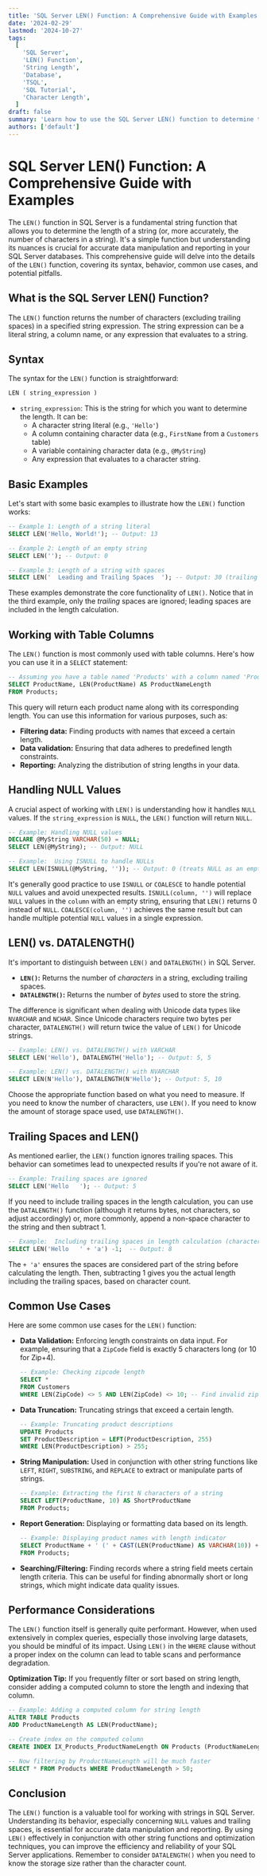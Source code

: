 ```yaml
---
title: 'SQL Server LEN() Function: A Comprehensive Guide with Examples'
date: '2024-02-29'
lastmod: '2024-10-27'
tags:
  [
    'SQL Server',
    'LEN() Function',
    'String Length',
    'Database',
    'TSQL',
    'SQL Tutorial',
    'Character Length',
  ]
draft: false
summary: 'Learn how to use the SQL Server LEN() function to determine the length of strings, including how it handles trailing spaces, NULL values, and different data types. Includes practical examples and tips.'
authors: ['default']
---
```


# SQL Server LEN() Function: A Comprehensive Guide with Examples

The `LEN()` function in SQL Server is a fundamental string function that allows you to determine the length of a string (or, more accurately, the number of characters in a string). It's a simple function but understanding its nuances is crucial for accurate data manipulation and reporting in your SQL Server databases. This comprehensive guide will delve into the details of the `LEN()` function, covering its syntax, behavior, common use cases, and potential pitfalls.

## What is the SQL Server LEN() Function?

The `LEN()` function returns the number of characters (excluding trailing spaces) in a specified string expression. The string expression can be a literal string, a column name, or any expression that evaluates to a string.

## Syntax

The syntax for the `LEN()` function is straightforward:

```sql
LEN ( string_expression )
```

- `string_expression`: This is the string for which you want to determine the length. It can be:
  - A character string literal (e.g., `'Hello'`)
  - A column containing character data (e.g., `FirstName` from a `Customers` table)
  - A variable containing character data (e.g., `@MyString`)
  - Any expression that evaluates to a character string.

## Basic Examples

Let's start with some basic examples to illustrate how the `LEN()` function works:

```sql
-- Example 1: Length of a string literal
SELECT LEN('Hello, World!'); -- Output: 13

-- Example 2: Length of an empty string
SELECT LEN(''); -- Output: 0

-- Example 3: Length of a string with spaces
SELECT LEN('  Leading and Trailing Spaces  '); -- Output: 30 (trailing spaces are ignored)
```

These examples demonstrate the core functionality of `LEN()`. Notice that in the third example, only the _trailing_ spaces are ignored; leading spaces are included in the length calculation.

## Working with Table Columns

The `LEN()` function is most commonly used with table columns. Here's how you can use it in a `SELECT` statement:

```sql
-- Assuming you have a table named 'Products' with a column named 'ProductName'
SELECT ProductName, LEN(ProductName) AS ProductNameLength
FROM Products;
```

This query will return each product name along with its corresponding length. You can use this information for various purposes, such as:

- **Filtering data:** Finding products with names that exceed a certain length.
- **Data validation:** Ensuring that data adheres to predefined length constraints.
- **Reporting:** Analyzing the distribution of string lengths in your data.

## Handling NULL Values

A crucial aspect of working with `LEN()` is understanding how it handles `NULL` values. If the `string_expression` is `NULL`, the `LEN()` function will return `NULL`.

```sql
-- Example: Handling NULL values
DECLARE @MyString VARCHAR(50) = NULL;
SELECT LEN(@MyString); -- Output: NULL

-- Example:  Using ISNULL to handle NULLs
SELECT LEN(ISNULL(@MyString, '')); -- Output: 0 (treats NULL as an empty string)
```

It's generally good practice to use `ISNULL` or `COALESCE` to handle potential `NULL` values and avoid unexpected results. `ISNULL(column, '')` will replace `NULL` values in the `column` with an empty string, ensuring that `LEN()` returns 0 instead of `NULL`. `COALESCE(column, '')` achieves the same result but can handle multiple potential `NULL` values in a single expression.

## LEN() vs. DATALENGTH()

It's important to distinguish between `LEN()` and `DATALENGTH()` in SQL Server.

- **`LEN()`:** Returns the number of _characters_ in a string, excluding trailing spaces.
- **`DATALENGTH()`:** Returns the number of _bytes_ used to store the string.

The difference is significant when dealing with Unicode data types like `NVARCHAR` and `NCHAR`. Since Unicode characters require two bytes per character, `DATALENGTH()` will return twice the value of `LEN()` for Unicode strings.

```sql
-- Example: LEN() vs. DATALENGTH() with VARCHAR
SELECT LEN('Hello'), DATALENGTH('Hello'); -- Output: 5, 5

-- Example: LEN() vs. DATALENGTH() with NVARCHAR
SELECT LEN(N'Hello'), DATALENGTH(N'Hello'); -- Output: 5, 10
```

Choose the appropriate function based on what you need to measure. If you need to know the number of characters, use `LEN()`. If you need to know the amount of storage space used, use `DATALENGTH()`.

## Trailing Spaces and LEN()

As mentioned earlier, the `LEN()` function ignores trailing spaces. This behavior can sometimes lead to unexpected results if you're not aware of it.

```sql
-- Example: Trailing spaces are ignored
SELECT LEN('Hello   '); -- Output: 5
```

If you need to include trailing spaces in the length calculation, you can use the `DATALENGTH()` function (although it returns bytes, not characters, so adjust accordingly) or, more commonly, append a non-space character to the string and then subtract 1.

```sql
-- Example:  Including trailing spaces in length calculation (character length)
SELECT LEN('Hello   ' + 'a') -1;  -- Output: 8
```

The `+ 'a'` ensures the spaces are considered part of the string before calculating the length. Then, subtracting 1 gives you the actual length including the trailing spaces, based on character count.

## Common Use Cases

Here are some common use cases for the `LEN()` function:

- **Data Validation:** Enforcing length constraints on data input. For example, ensuring that a `ZipCode` field is exactly 5 characters long (or 10 for Zip+4).

  ```sql
  -- Example: Checking zipcode length
  SELECT *
  FROM Customers
  WHERE LEN(ZipCode) <> 5 AND LEN(ZipCode) <> 10; -- Find invalid zip codes
  ```

- **Data Truncation:** Truncating strings that exceed a certain length.

  ```sql
  -- Example: Truncating product descriptions
  UPDATE Products
  SET ProductDescription = LEFT(ProductDescription, 255)
  WHERE LEN(ProductDescription) > 255;
  ```

- **String Manipulation:** Used in conjunction with other string functions like `LEFT`, `RIGHT`, `SUBSTRING`, and `REPLACE` to extract or manipulate parts of strings.

  ```sql
  -- Example: Extracting the first N characters of a string
  SELECT LEFT(ProductName, 10) AS ShortProductName
  FROM Products;
  ```

- **Report Generation:** Displaying or formatting data based on its length.

  ```sql
  -- Example: Displaying product names with length indicator
  SELECT ProductName + ' (' + CAST(LEN(ProductName) AS VARCHAR(10)) + ')' AS ProductInfo
  FROM Products;
  ```

- **Searching/Filtering:** Finding records where a string field meets certain length criteria. This can be useful for finding abnormally short or long strings, which might indicate data quality issues.

## Performance Considerations

The `LEN()` function itself is generally quite performant. However, when used extensively in complex queries, especially those involving large datasets, you should be mindful of its impact. Using `LEN()` in the `WHERE` clause without a proper index on the column can lead to table scans and performance degradation.

**Optimization Tip:** If you frequently filter or sort based on string length, consider adding a computed column to store the length and indexing that column.

```sql
-- Example: Adding a computed column for string length
ALTER TABLE Products
ADD ProductNameLength AS LEN(ProductName);

-- Create index on the computed column
CREATE INDEX IX_Products_ProductNameLength ON Products (ProductNameLength);

-- Now filtering by ProductNameLength will be much faster
SELECT * FROM Products WHERE ProductNameLength > 50;
```

## Conclusion

The `LEN()` function is a valuable tool for working with strings in SQL Server. Understanding its behavior, especially concerning `NULL` values and trailing spaces, is essential for accurate data manipulation and reporting. By using `LEN()` effectively in conjunction with other string functions and optimization techniques, you can improve the efficiency and reliability of your SQL Server applications. Remember to consider `DATALENGTH()` when you need to know the storage size rather than the character count.
